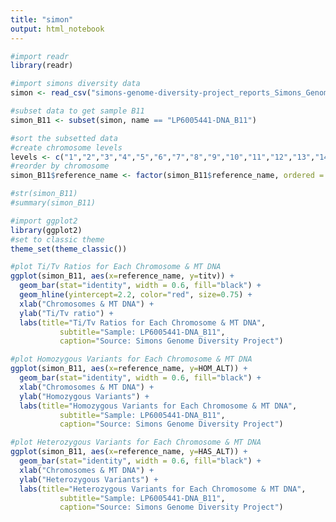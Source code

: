 ---
title: "simon"
output: html_notebook
---

```{r}
#import readr
library(readr)

#import simons diversity data
simon <- read_csv("simons-genome-diversity-project_reports_Simons_Genome_Diversity_Project_sample_reference_results.csv")

#subset data to get sample B11
simon_B11 <- subset(simon, name == "LP6005441-DNA_B11")

#sort the subsetted data
#create chromosome levels
levels <- c("1","2","3","4","5","6","7","8","9","10","11","12","13","14","15","16","17","18","19","20","21","22","X","Y","MT")
#reorder by chromosome
simon_B11$reference_name <- factor(simon_B11$reference_name, ordered = TRUE, levels)

#str(simon_B11)
#summary(simon_B11)

#import ggplot2
library(ggplot2)
#set to classic theme
theme_set(theme_classic())

#plot Ti/Tv Ratios for Each Chromosome & MT DNA
ggplot(simon_B11, aes(x=reference_name, y=titv)) +
  geom_bar(stat="identity", width = 0.6, fill="black") +
  geom_hline(yintercept=2.2, color="red", size=0.75) +
  xlab("Chromosomes & MT DNA") +
  ylab("Ti/Tv ratio") +
  labs(title="Ti/Tv Ratios for Each Chromosome & MT DNA", 
           subtitle="Sample: LP6005441-DNA_B11", 
           caption="Source: Simons Genome Diversity Project")

#plot Homozygous Variants for Each Chromosome & MT DNA
ggplot(simon_B11, aes(x=reference_name, y=HOM_ALT)) +
  geom_bar(stat="identity", width = 0.6, fill="black") +
  xlab("Chromosomes & MT DNA") +
  ylab("Homozygous Variants") +
  labs(title="Homozygous Variants for Each Chromosome & MT DNA", 
           subtitle="Sample: LP6005441-DNA_B11", 
           caption="Source: Simons Genome Diversity Project")

#plot Heterozygous Variants for Each Chromosome & MT DNA
ggplot(simon_B11, aes(x=reference_name, y=HAS_ALT)) +
  geom_bar(stat="identity", width = 0.6, fill="black") +
  xlab("Chromosomes & MT DNA") +
  ylab("Heterozygous Variants") +
  labs(title="Heterozygous Variants for Each Chromosome & MT DNA", 
           subtitle="Sample: LP6005441-DNA_B11", 
           caption="Source: Simons Genome Diversity Project")

```



